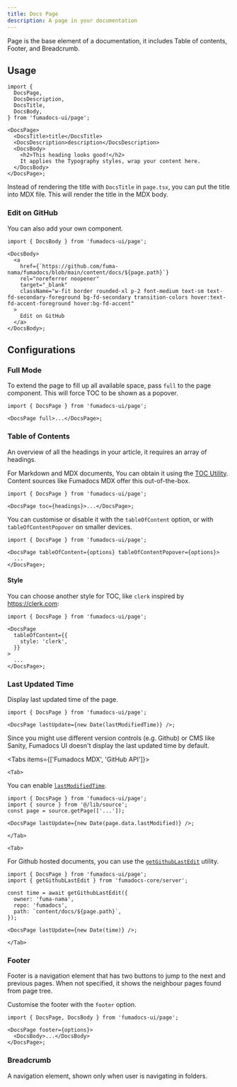 ```yaml
---
title: Docs Page
description: A page in your documentation
---
```


<Customisation />

Page is the base element of a documentation, it includes Table of contents,
Footer, and Breadcrumb.

## Usage

```tsx title="page.tsx"
import {
  DocsPage,
  DocsDescription,
  DocsTitle,
  DocsBody,
} from 'fumadocs-ui/page';

<DocsPage>
  <DocsTitle>title</DocsTitle>
  <DocsDescription>description</DocsDescription>
  <DocsBody>
    <h2>This heading looks good!</h2>
    It applies the Typography styles, wrap your content here.
  </DocsBody>
</DocsPage>;
```

<Callout type='info' title='Good to know'>

Instead of rendering the title with `DocsTitle` in `page.tsx`, you can put the title into MDX file.
This will render the title in the MDX body.

</Callout>

### Edit on GitHub

You can also add your own component.

```tsx
import { DocsBody } from 'fumadocs-ui/page';

<DocsBody>
  <a
    href={`https://github.com/fuma-nama/fumadocs/blob/main/content/docs/${page.path}`}
    rel="noreferrer noopener"
    target="_blank"
    className="w-fit border rounded-xl p-2 font-medium text-sm text-fd-secondary-foreground bg-fd-secondary transition-colors hover:text-fd-accent-foreground hover:bg-fd-accent"
  >
    Edit on GitHub
  </a>
</DocsBody>;
```

## Configurations

### Full Mode

To extend the page to fill up all available space, pass `full` to the page component.
This will force TOC to be shown as a popover.

```tsx
import { DocsPage } from 'fumadocs-ui/page';

<DocsPage full>...</DocsPage>;
```

### Table of Contents

An overview of all the headings in your article, it requires an array of headings.

For Markdown and MDX documents, You can obtain it using the
[TOC Utility](/docs/headless/utils/get-toc). Content sources like Fumadocs MDX offer this out-of-the-box.

```tsx
import { DocsPage } from 'fumadocs-ui/page';

<DocsPage toc={headings}>...</DocsPage>;
```

You can customise or disable it with the `tableOfContent` option, or with `tableOfContentPopover` on smaller devices.

```tsx
import { DocsPage } from 'fumadocs-ui/page';

<DocsPage tableOfContent={options} tableOfContentPopover={options}>
  ...
</DocsPage>;
```

<AutoTypeTable path="./content/docs/ui/props.ts" name="TOCProps" />

#### Style

You can choose another style for TOC, like `clerk` inspired by https://clerk.com:

```tsx
import { DocsPage } from 'fumadocs-ui/page';

<DocsPage
  tableOfContent={{
    style: 'clerk',
  }}
>
  ...
</DocsPage>;
```

### Last Updated Time

Display last updated time of the page.

```tsx
import { DocsPage } from 'fumadocs-ui/page';

<DocsPage lastUpdate={new Date(lastModifiedTime)} />;
```

Since you might use different version controls (e.g. Github) or CMS like Sanity, Fumadocs UI doesn't display the last updated time by
default.

<Tabs items={['Fumadocs MDX', 'GitHub API']}>

    <Tab>

You can enable [`lastModifiedTime`](/docs/mdx/last-modified).

```tsx
import { DocsPage } from 'fumadocs-ui/page';
import { source } from '@/lib/source';
const page = source.getPage(['...']);

<DocsPage lastUpdate={new Date(page.data.lastModified)} />;
```

    </Tab>

    <Tab>

For Github hosted documents, you can use
the [`getGithubLastEdit`](/docs/headless/utils/git-last-edit) utility.

```tsx
import { DocsPage } from 'fumadocs-ui/page';
import { getGithubLastEdit } from 'fumadocs-core/server';

const time = await getGithubLastEdit({
  owner: 'fuma-nama',
  repo: 'fumadocs',
  path: `content/docs/${page.path}`,
});

<DocsPage lastUpdate={new Date(time)} />;
```

    </Tab>

</Tabs>

### Footer

Footer is a navigation element that has two buttons to jump to the next and previous pages. When not specified, it shows the neighbour pages found from page tree.

Customise the footer with the `footer` option.

```tsx
import { DocsPage, DocsBody } from 'fumadocs-ui/page';

<DocsPage footer={options}>
  <DocsBody>...</DocsBody>
</DocsPage>;
```

<AutoTypeTable path="./content/docs/ui/props.ts" name="FooterProps" />

### Breadcrumb

A navigation element, shown only when user is navigating in folders.

<AutoTypeTable path="./content/docs/ui/props.ts" name="BreadcrumbProps" />
